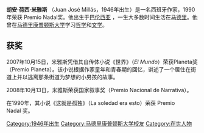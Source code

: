 {{blpunsourced|time=2016-07-08T08:11:06+00:00}}
'''胡安·荷西·米雅斯''' （Juan José Millás，1946年出生）是一名西班牙作家，1990年荣获 Premio Nadal奖。他出生于[[巴伦西亚|巴伦西亚]] ，一生大多数时间生活在[[马德里|马德里]]。他曾在[[马德里康普顿斯大学|马德里康普顿斯大学]]学习[[哲学|哲学]]和[[文学|文学]]。

== 获奖 ==


2007年10月15日，米雅斯凭借其自传体小说《世界》（''El Mundo''）荣获Planeta奖（Premio Planeta）。该小说根据作家童年和青春期的回忆，讲述了一个居住在街道上并以逃离那条街道为梦想的小男孩的故事。 

2008年10月13日，米雅斯荣获国家叙事奖（Premio Nacional de Narrativa）。

在1990年，其小说《这就是孤独》（La soledad era esto）荣获 Premio Nadal 奖。

{{DEFAULTSORT: Millás, Juan José}}
[[Category:1946年出生|Category:1946年出生]]
[[Category:马德里康普顿斯大学校友|Category:马德里康普顿斯大学校友]]
[[Category:在世人物|Category:在世人物]]